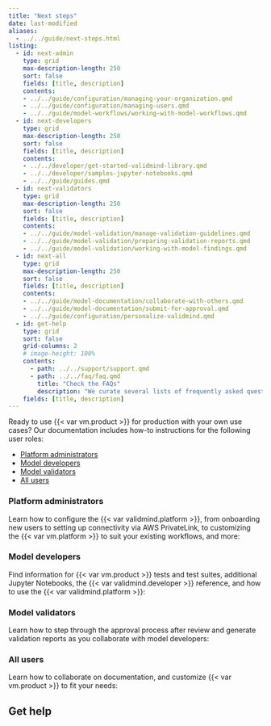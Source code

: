 ```yaml
---
title: "Next steps"
date: last-modified
aliases:
  - ../../guide/next-steps.html
listing:
  - id: next-admin
    type: grid
    max-description-length: 250
    sort: false
    fields: [title, description]
    contents:
    - ../../guide/configuration/managing-your-organization.qmd
    - ../../guide/configuration/managing-users.qmd
    - ../../guide/model-workflows/working-with-model-workflows.qmd
  - id: next-developers
    type: grid
    max-description-length: 250
    sort: false
    fields: [title, description]
    contents:
    - ../../developer/get-started-validmind-library.qmd
    - ../../developer/samples-jupyter-notebooks.qmd
    - ../../guide/guides.qmd
  - id: next-validators
    type: grid
    max-description-length: 250
    sort: false
    fields: [title, description]
    contents:
    - ../../guide/model-validation/manage-validation-guidelines.qmd
    - ../../guide/model-validation/preparing-validation-reports.qmd
    - ../../guide/model-validation/working-with-model-findings.qmd
  - id: next-all
    type: grid
    max-description-length: 250
    sort: false
    fields: [title, description]
    contents:
    - ../../guide/model-documentation/collaborate-with-others.qmd
    - ../../guide/model-documentation/submit-for-approval.qmd
    - ../../guide/configuration/personalize-validmind.qmd
  - id: get-help
    type: grid
    sort: false
    grid-columns: 2
    # image-height: 100%
    contents:
      - path: ../../support/support.qmd
      - path: ../../faq/faq.qmd
        title: "Check the FAQs"
        description: "We curate several lists of frequently asked questions (FAQs) that might be of help."
    fields: [title, description]
---
```


Ready to use {{< var vm.product >}} for production with your own use cases? Our documentation includes how-to instructions for the following user roles:

- [Platform administrators](#platform-administrators)
- [Model developers](#model-developers)
- [Model validators](#model-validators)
- [All users](#all-users)

### Platform administrators

Learn how to configure the {{< var validmind.platform >}}, from onboarding new users to setting up connectivity via AWS PrivateLink, to customizing the {{< var vm.platform >}} to suit your existing workflows, and more: 

:::{#next-admin}
:::

### Model developers

Find information for {{< var vm.product >}} tests and test suites, additional Jupyter Notebooks, the {{< var validmind.developer >}} reference, and how to use the {{< var validmind.platform >}}:

:::{#next-developers}
:::

### Model validators

Learn how to step through the approval process after review and generate validation reports as you collaborate with model developers:

:::{#next-validators}
:::


### All users

Learn how to collaborate on documentation, and customize {{< var vm.product >}} to fit your needs:

:::{#next-all}
:::


## Get help

:::{#get-help}
:::